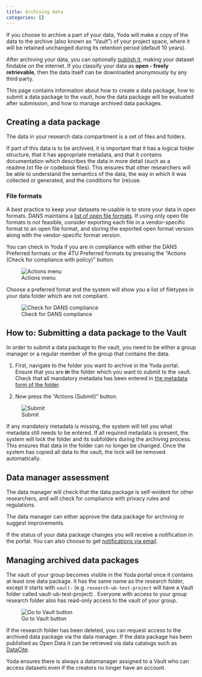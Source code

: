 ```yaml
---
title: Archiving data
categories: []
---
```


If you choose to archive a part of your data, Yoda will make a copy of the data to the archive (also known as &ldquo;Vault&rdquo;) of your project space,
where it will be retained unchanged during its retention period (default 10 years).

After archiving your data, you can optionally [publish it](./yoda_workflow_vault_publish.qmd), making your dataset findable on the internet. If you classify your data as **open - freely retrievable**, then the data itself can be downloaded anonymously by any third party.

This page contains information about how to create a data package, how to submit a data package to the vault,
how the data package will be evaluated after submission, and how to manage archived data packages.

## Creating a data package

The data in your research data compartment is a set of files and folders.

If part of this data is to be archived, it is important that it has a logical folder structure, that
it has appropriate metadata, and that it contains documentation which describes the data in more detail (such as
a readme.txt file or codebook files). This ensures that other researchers will be able to understand
the semantics of the data, the way in which it was collected or generated, and the conditions for (re)use.

### File formats

A best practice to keep your datasets re-usable is to store your data in open formats. DANS maintains a
[list of open file formats](https://dans.knaw.nl/en/about/services/easy/information-about-depositing-data/before-depositing/file-formats).
If using only open file formats is not feasible, consider exporting each file in a vendor-specific format to an open file format, and storing the exported open format version along with the vendor-specific format version.

You can check in Yoda if you are in compliance with either the DANS Preferred formats or the 4TU Preferred formats by pressing the &ldquo;Actions (Check for compliance with policy)&rdquo; button. 

![Actions menu](/public/manuals/yoda/arch-compliance.png)

Choose a preferred fomat and the system will show you a list of filetypes in your data folder which are not compliant.

![Check for DANS compliance](/public/manuals/yoda/arch-compliance-dans.png)

## How to: Submitting a data package to the Vault

In order to submit a data package to the vault, you need to be either a group manager or a regular member of the
group that contains the data.

1. First, navigate to the folder you want to archive in the Yoda portal. Ensure that you are **in** the folder which
you want to submit to the vault. Check that all mandatory metadata has been entered in
[the metadata form of the folder](./yoda_workflow_metadata.qmd).

2. Now press the &ldquo;Actions (Submit)&rdquo; button. 

![Submit](/public/manuals/yoda/arch-submit.png)

If any mandatory metadata is missing, the system will tell you what metadata still needs to be entered.
If all required metadata is present, the system will lock the folder and its subfolders during the archiving process. This ensures that data in the folder can no longer be changed. Once the system has copied all data to the vault, the lock will be removed
automatically.

## Data manager assessment

The data manager will check that the data package is self-evident for other researchers, and
will check for compliance with privacy rules and regulations. 

The data manager can either approve the data package for archiving or suggest improvements.

If the status of your data package changes you will receive a notification in the portal. You can also choose to get [notifications via email](./yoda_notifications.qmd).

## Managing archived data packages

The vault of your group becomes visible in the Yoda portal once it contains at least one data package. It has the same name as the research folder, except it starts with `vault-` (e.g. `research-ub-test-project` will have a Vault folder called vault-ub-test-project) . Everyone with access to your group research folder also has read-only access to the vault of your group.

![Go to Vault button](/public/manuals/yoda/arch-gotovault.png)

If the research folder has been deleted, you can request access to the archived data package via the data manager. If the data package has been published as Open Data it can be retrieved via data catalogs such as [DataCite](https://commons.datacite.org/).

Yoda ensures there is always a datamanager assigned to a Vault who can access datasets even if the creators no longer have an account.
